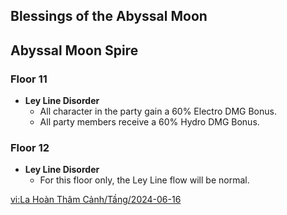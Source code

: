 {{Abyssal Moon Spire
|startVersion   = 4.7
|start          = 2024-06-16
|end            = 2024-08-15
|prev           = 2024-05-01
|next           = 2024-08-16
|floor11Changed = 1
|floor12Changed = 1
}}

==Blessings of the Abyssal Moon==
{{Blessing of the Abyssal Moon Schedule}}

==Abyssal Moon Spire==
===Floor 11===
* '''Ley Line Disorder'''<!-- yes, that's how it's worded in-game -->
** All character in the party gain a 60% Electro DMG Bonus.
** All party members receive a 60% Hydro DMG Bonus.
{{Domain Enemies
|level1      = 88
|target1     = Target defense more than (20/40/60)%.
|enemies1_1  = Large Pyro Slime*6;Pyro Slime*6;Large Electro Slime*4;Electro Slime*6;Mutant Electro Slime*2
|enemies1_2  = Large Hydro Slime*6;Hydro Slime*6;Large Cryo Slime*6;Cryo Slime*6
|level2      = 90
|target2     = Remaining challenge time longer than (60/180/300) sec.
|enemies2_1  = Geovishap (Electro)*2//Geovishap (Pyro)*2
|enemies2_2  = Veteran Tainted Water-Splitting Phantasm*1;Veteran Tainted Water-Spouting Phantasm*1
|level3      = 92
|target3     = Remaining challenge time longer than (180/300/420) sec.
|enemies3_1  = Fatui Skirmisher - Pyroslinger Bracer*2;Fatui Skirmisher - Anemoboxer Vanguard*1//Ruin Drake: Earthguard*2
|enemies3_2  = Jadeplume Terrorshroom*1
}}

===Floor 12===
* '''Ley Line Disorder'''
** For this floor only, the Ley Line flow will be normal.
{{Domain Enemies
|level1      = 95
|target1     = Remaining challenge time longer than 180/300/420 sec
|enemies1_1  = Primal Construct: Repulsor*1;Primal Construct: Reshaper*1;Primal Construct: Prospector*1//Ruin Guard*1//Ruin Drake: Earthguard*2//Eremite Scorching Loremaster*1;Eremite Galehunter*1
|enemies1_2  = Dendro Samachurl*1;Pyro Abyss Mage*2/{{Aura|Smoldering Flames}}//Abyss Lector: Fathomless Flames*2//Black Serpent Knight: Windcutter*2
|level2      = 98
|target2     = Remaining challenge time longer than 180/300/420 sec
|enemies2_1  = Maguu Kenki*1
|enemies2_2  = Kairagi: Dancing Thunder*1;Kairagi: Fiery Might*1//Suppression Specialist Mek - Pneuma*2//Rockfond Rifthound*2//Construction Specialist Mek - Pneuma*1;Assault Specialist Mek - Pneuma*1;Arithmetic Enhancer Mek - Pneuma*1
|level3      = 100
|target3     = Remaining challenge time longer than 180/300/420 sec
|enemies3_1  = Algorithm of Semi-Intransient Matrix of Overseer Network*1
|enemies3_2  = Fatui Pyro Agent*1;Fatui Skirmisher - Pyroslinger Bracer*2//Consecrated Red Vulture*1;Bubbler Seahorse*2//Consecrated Scorpion*1;Sternshield Crab*2
}}

[[vi:La Hoàn Thâm Cảnh/Tầng/2024-06-16]]